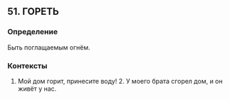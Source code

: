 ## 51. ГОРЕТЬ
### Определение
Быть поглащаемым огнём.

### Контексты
1. Мой дом горит, принесите воду! 2. У моего брата сгорел дом, и он живёт у нас.

